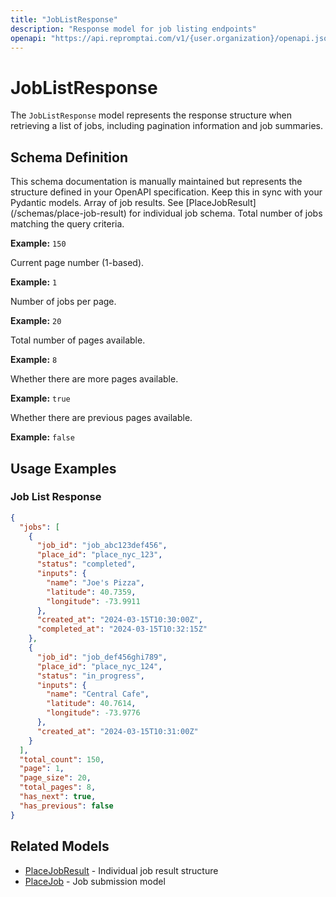 ```yaml
---
title: "JobListResponse"
description: "Response model for job listing endpoints"
openapi: "https://api.repromptai.com/v1/{user.organization}/openapi.json?apiKey=sk-d2wphubjknjsqfuys1wrsn36"
---
```


# JobListResponse

The `JobListResponse` model represents the response structure when retrieving a list of jobs, including pagination information and job summaries.

## Schema Definition

<Note>
This schema documentation is manually maintained but represents the structure defined in your OpenAPI specification. Keep this in sync with your Pydantic models.
</Note>

<ResponseField name="jobs" type="array<PlaceJobResult>" required>
  Array of job results. See [PlaceJobResult](/schemas/place-job-result) for individual job schema.
</ResponseField>

<ResponseField name="total_count" type="integer" required>
  Total number of jobs matching the query criteria.
  
  **Example:** `150`
</ResponseField>

<ResponseField name="page" type="integer" required>
  Current page number (1-based).
  
  **Example:** `1`
</ResponseField>

<ResponseField name="page_size" type="integer" required>
  Number of jobs per page.
  
  **Example:** `20`
</ResponseField>

<ResponseField name="total_pages" type="integer" required>
  Total number of pages available.
  
  **Example:** `8`
</ResponseField>

<ResponseField name="has_next" type="boolean" required>
  Whether there are more pages available.
  
  **Example:** `true`
</ResponseField>

<ResponseField name="has_previous" type="boolean" required>
  Whether there are previous pages available.
  
  **Example:** `false`
</ResponseField>

## Usage Examples

### Job List Response
```json
{
  "jobs": [
    {
      "job_id": "job_abc123def456",
      "place_id": "place_nyc_123",
      "status": "completed",
      "inputs": {
        "name": "Joe's Pizza",
        "latitude": 40.7359,
        "longitude": -73.9911
      },
      "created_at": "2024-03-15T10:30:00Z",
      "completed_at": "2024-03-15T10:32:15Z"
    },
    {
      "job_id": "job_def456ghi789",
      "place_id": "place_nyc_124",
      "status": "in_progress",
      "inputs": {
        "name": "Central Cafe",
        "latitude": 40.7614,
        "longitude": -73.9776
      },
      "created_at": "2024-03-15T10:31:00Z"
    }
  ],
  "total_count": 150,
  "page": 1,
  "page_size": 20,
  "total_pages": 8,
  "has_next": true,
  "has_previous": false
}
```

## Related Models

- [PlaceJobResult](/schemas/place-job-result) - Individual job result structure
- [PlaceJob](/schemas/place-job) - Job submission model
